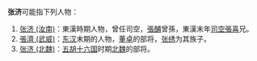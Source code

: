 '''张济'''可能指下列人物：
# [[张济_(汝南)|张济 (汝南)]]：東漢時期人物，曾任司空，[[張酺|張酺]]曾孫，東漢末年[[司空|司空]][[張喜|張喜]]兄。
# [[張濟_(武威)|張濟 (武威)]]：[[东汉|东汉]]末期的人物，[[董卓|董卓]]的部将，[[张绣|张绣]]为其族子。
# [[张济_(北魏)|张济 (北魏)]]：[[五胡十六国|五胡十六国]]时期[[北魏|北魏]]的部将。
{{disambig|Cat=二字張姓人名消歧義|J}}